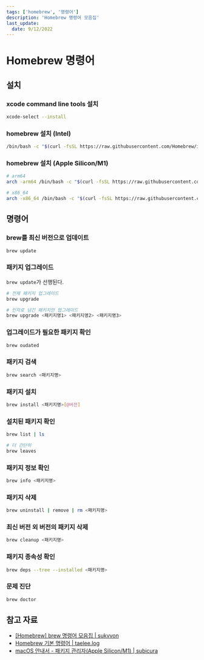 ```yaml
---
tags: ['homebrew', '명령어']
description: 'Homebrew 명령어 모음집'
last_update:
  date: 9/12/2022
---
```


# Homebrew 명령어

## 설치

### xcode command line tools 설치

```bash showLineNumbers
xcode-select --install
```

### homebrew 설치 (Intel)

```bash showLineNumbers
/bin/bash -c "$(curl -fsSL https://raw.githubusercontent.com/Homebrew/install/HEAD/install.sh)"
```

### homebrew 설치 (Apple Silicon/M1)

```bash showLineNumbers
# arm64
arch -arm64 /bin/bash -c "$(curl -fsSL https://raw.githubusercontent.com/Homebrew/install/master/install.sh)"

# x86_64
arch -x86_64 /bin/bash -c "$(curl -fsSL https://raw.githubusercontent.com/Homebrew/install/master/install.sh)"
```

## 명령어

### brew를 최신 버전으로 업데이트

```bash showLineNumbers
brew update
```

### 패키지 업그레이드

`brew update`가 선행된다.

```bash showLineNumbers
# 전체 패키지 업그레이드
brew upgrade

# 인자로 넘긴 패키지만 업그레이드
brew upgrade <패키지명1> <패키지명2> <패키지명3>
```

### 업그레이드가 필요한 패키지 확인

```bash showLineNumbers
brew oudated
```

### 패키지 검색

```bash showLineNumbers
brew search <패키지명>
```

### 패키지 설치

```bash showLineNumbers
brew install <패키지명>[@버전]
```

### 설치된 패키지 확인

```bash showLineNumbers
brew list | ls

# 더 간단히
brew leaves
```

### 패키지 정보 확인

```bash showLineNumbers
brew info <패키지명>
```

### 패키지 삭제

```bash showLineNumbers
brew uninstall | remove | rm <패키지명>
```

### 최신 버전 외 버전의 패키지 삭제

```bash showLineNumbers
brew cleanup <패키지명>
```

### 패키지 종속성 확인

```bash showLineNumbers
brew deps --tree --installed <패키지명>
```

### 문제 진단

```bash showLineNumbers
brew doctor
```

## 참고 자료

- [[Homebrew] brew 명령어 모음집 | sukvvon](https://sukvvon.tistory.com/7)
- [Homebrew 기본 명령어 | taelee.log](https://velog.io/@taelee/brew-%EA%B0%84%EB%8B%A8-%EB%AA%85%EB%A0%B9%EC%96%B4)
- [macOS 안내서 - 패키지 관리자(Apple Silicon/M1) | subicura](https://subicura.com/mac/dev/apple-silicon.html)